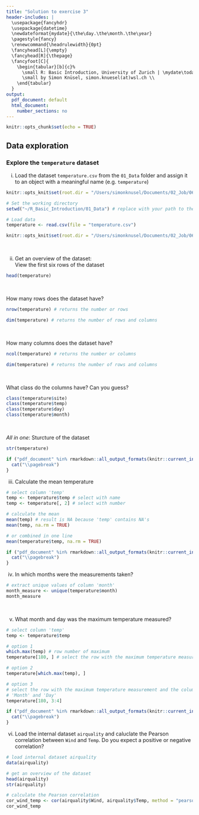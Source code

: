 ```yaml
---
title: "Solution to exercise 3"
header-includes: |
  \usepackage{fancyhdr}
  \usepackage{datetime}
  \newdateformat{mydate}{\the\day.\the\month.\the\year}
  \pagestyle{fancy}
  \renewcommand{\headrulewidth}{0pt}
  \fancyhead[L]{\empty}
  \fancyhead[R]{\thepage}
  \fancyfoot[C]{
    \begin{tabular}[b]{c}%
      \small R: Basic Introduction, University of Zurich | \mydate\today\ \\
      \small by Simon Knüsel, simon.knuesel(at)wsl.ch \\
    \end{tabular}
  }
output:
  pdf_document: default
  html_document:
    number_sections: no
---
```


```r
knitr::opts_chunk$set(echo = TRUE)
```

## Data exploration

### Explore the `temperature` dataset

i) Load the dataset `temperature.csv` from the `01_Data` folder and assign
   it to an object with a meaningful name (e.g. `temperature`)
   
```r
knitr::opts_knit$set(root.dir = "/Users/simonknusel/Documents/02_Job/06_PostDoc/06_R-Courses/01_UZH_courses/2019/R_Basic_Introduction/01_Data/")
```
```r
# Set the working directory
setwd("~/R_Basic_Introduction/01_Data") # replace with your path to the folder "01_Data"
```
```r
# Load data
temperature <- read.csv(file = "temperature.csv")
```
```r
knitr::opts_knit$set(root.dir = "/Users/simonknusel/Documents/02_Job/06_PostDoc/06_R-Courses/01_UZH_courses/2019/R_Basic_Introduction/06_Solutions/")
```
<br>

ii) Get an overview of the dataset:  
View the first six rows of the dataset
```r
head(temperature)
```

<br>

How many rows does the dataset have?
```r
nrow(temperature) # returns the number or rows

dim(temperature) # returns the number of rows and columns
```

<br>

How many columns does the dataset have?
```r
ncol(temperature) # returns the number or columns

dim(temperature) # returns the number of rows and columns
```

<br>

What class do the columns have? Can you guess?
```r
class(temperature$site)
class(temperature$temp)
class(temperature$day)
class(temperature$month)
```

<br>

*All in one*: Sturcture of the dataset
```r
str(temperature)
```


```r
if ("pdf_document" %in% rmarkdown::all_output_formats(knitr::current_input())) {
  cat("\\pagebreak")
}
```


iii) Calculate the mean temperature
```r
# select column 'temp'
temp <- temperature$temp # select with name
temp <- temperature[, 2] # select with number

# calculate the mean
mean(temp) # result is NA because 'temp' contains NA's
mean(temp, na.rm = TRUE)

# or combined in one line
mean(temperature$temp, na.rm = TRUE)
```


```r
if ("pdf_document" %in% rmarkdown::all_output_formats(knitr::current_input())) {
  cat("\\pagebreak")
}
```


iv) In which months were the measurements taken?
```r
# extract unique values of column 'month'
month_measure <- unique(temperature$month)
month_measure
```
<br>

v) What month and day was the maximum temperature measured?
```r
# select column 'temp'
temp <- temperature$temp

# option 1
which.max(temp) # row number of maximum
temperature[180, ] # select the row with the maximum temperature measurement

# option 2
temperature[which.max(temp), ]

# option 3
# select the row with the maximum temperature measurement and the columns
# 'Month' and 'Day'
temperature[180, 3:4]
```


```r
if ("pdf_document" %in% rmarkdown::all_output_formats(knitr::current_input())) {
  cat("\\pagebreak")
}
```


vi) Load the internal dataset `airquality` and caluclate the Pearson 
correlation between `Wind` and `Temp`. Do you expect a positive or negative
correlation?
```r
# load internal dataset airquality
data(airquality)

# get an overview of the dataset
head(airquality)
str(airquality)

# calculate the Pearson correlation
cor_wind_temp <- cor(airquality$Wind, airquality$Temp, method = "pearson")
cor_wind_temp
```

